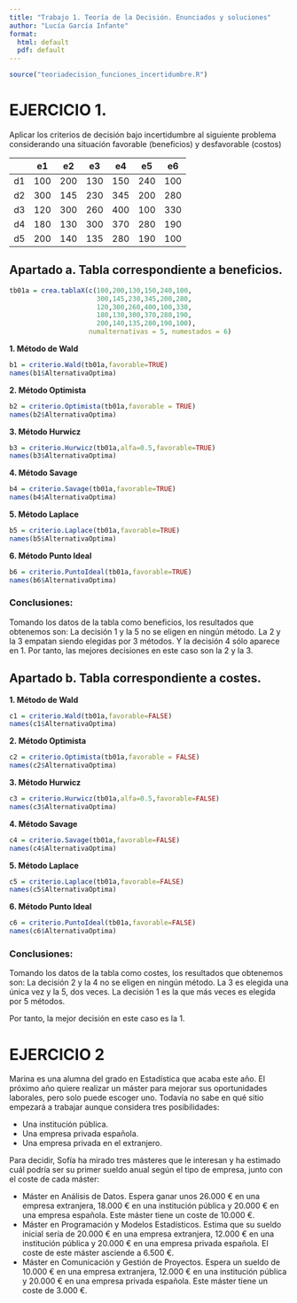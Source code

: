 ```yaml
---
title: "Trabajo 1. Teoría de la Decisión. Enunciados y soluciones"
author: "Lucía García Infante"
format:
  html: default
  pdf: default
---
```


```r
source("teoriadecision_funciones_incertidumbre.R")
```


# EJERCICIO 1. 
Aplicar los criterios de decisión bajo incertidumbre al siguiente problema considerando una situación favorable (beneficios) y desfavorable (costos)

|    | e1  | e2  | e3  | e4  | e5  | e6  |
|----|-----|-----|-----|-----|-----|-----|
| d1 | 100 | 200 | 130 | 150 | 240 | 100 |
| d2 | 300 | 145 | 230 | 345 | 200 | 280 |
| d3 | 120 | 300 | 260 | 400 | 100 | 330 |
| d4 | 180 | 130 | 300 | 370 | 280 | 190 |
| d5 | 200 | 140 | 135 | 280 | 190 | 100 |



## Apartado a. Tabla correspondiente a beneficios. 

```r
tb01a = crea.tablaX(c(100,200,130,150,240,100,
                      300,145,230,345,200,280,
                      120,300,260,400,100,330,
                      180,130,300,370,280,190,
                      200,140,135,280,190,100),
                    numalternativas = 5, numestados = 6)
```
\pagebreak

**1. Método de Wald**
```r
b1 = criterio.Wald(tb01a,favorable=TRUE)
names(b1$AlternativaOptima)
```
**2. Método Optimista**
```r
b2 = criterio.Optimista(tb01a,favorable = TRUE)
names(b2$AlternativaOptima)
```
**3. Método Hurwicz**
```r
b3 = criterio.Hurwicz(tb01a,alfa=0.5,favorable=TRUE)
names(b3$AlternativaOptima)
```
**4. Método Savage**
```r
b4 = criterio.Savage(tb01a,favorable=TRUE)
names(b4$AlternativaOptima)
```
**5. Método Laplace**
```r
b5 = criterio.Laplace(tb01a,favorable=TRUE)
names(b5$AlternativaOptima)
```
\pagebreak

**6. Método Punto Ideal**
```r
b6 = criterio.PuntoIdeal(tb01a,favorable=TRUE)
names(b6$AlternativaOptima)
```
:::{.callout-tip}
### Conclusiones: 
Tomando los datos de la tabla como beneficios, los resultados que obtenemos son: La decisión 1 y la 5 no se eligen en ningún método. La 2 y la 3 empatan siendo elegidas por 3 métodos. Y la decisión 4 sólo aparece en 1. 
Por tanto, las mejores decisiones en este caso son la 2 y la 3.
:::

\pagebreak

## Apartado b. Tabla correspondiente a costes. 

**1. Método de Wald**
```r
c1 = criterio.Wald(tb01a,favorable=FALSE)
names(c1$AlternativaOptima)
```

**2. Método Optimista**
```r
c2 = criterio.Optimista(tb01a,favorable = FALSE)
names(c2$AlternativaOptima)
```

**3. Método Hurwicz**
```r
c3 = criterio.Hurwicz(tb01a,alfa=0.5,favorable=FALSE)
names(c3$AlternativaOptima)
```

**4. Método Savage**
```r
c4 = criterio.Savage(tb01a,favorable=FALSE)
names(c4$AlternativaOptima)
```

**5. Método Laplace**
```r
c5 = criterio.Laplace(tb01a,favorable=FALSE)
names(c5$AlternativaOptima)
```

\pagebreak

**6. Método Punto Ideal**
```r
c6 = criterio.PuntoIdeal(tb01a,favorable=FALSE)
names(c6$AlternativaOptima)
```


:::{.callout-tip}
### Conclusiones: 
Tomando los datos de la tabla como costes, los resultados que obtenemos son: La decisión 2 y la 4 no se eligen en ningún método. La 3 es elegida una única vez y la 5, dos veces. La decisión 1 es la que más veces es elegida por 5 métodos. 

Por tanto, la mejor decisión en este caso es la 1.
:::


\pagebreak



# EJERCICIO 2

Marina es una alumna del grado en Estadística que acaba este año. El próximo año quiere realizar un máster para mejorar sus oportunidades laborales, pero solo puede escoger uno.
Todavía no sabe en qué sitio empezará a trabajar aunque considera tres posibilidades:

- Una institución pública.
- Una empresa privada española.
- Una empresa privada en el extranjero.


Para decidir, Sofía ha mirado tres másteres que le interesan y ha estimado cuál podría ser su primer sueldo anual según el tipo de empresa, junto con el coste de cada máster:

- Máster en Análisis de Datos. Espera ganar unos 26.000 € en una empresa extranjera, 18.000 € en una institución pública y 20.000 € en una empresa española. Este máster tiene un coste de 10.000 €.
- Máster en Programación y Modelos Estadísticos. Estima que su sueldo inicial sería de 20.000 € en una empresa extranjera, 12.000 € en una institución pública y 20.000 € en una empresa privada española. El coste de este máster asciende a 6.500 €.
- Máster en Comunicación y Gestión de Proyectos. Espera un sueldo de 10.000 € en una empresa extranjera, 12.000 € en una institución pública y 20.000 € en una empresa privada española. Este máster tiene un coste de 3.000 €.





